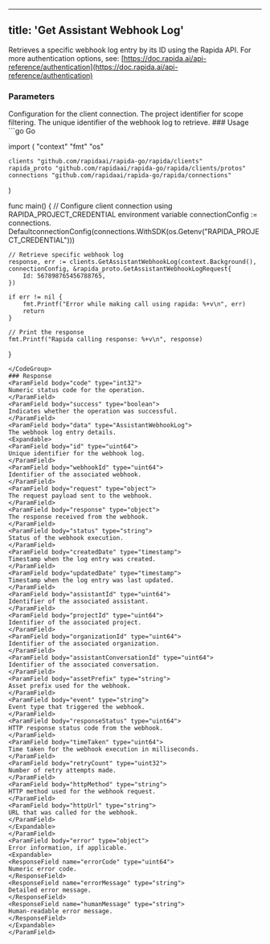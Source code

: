 ----
title: 'Get Assistant Webhook Log'
----
Retrieves a specific webhook log entry by its ID using the Rapida API.
<Info>
For more authentication options, see: [https://doc.rapida.ai/api-reference/authentication](https://doc.rapida.ai/api-reference/authentication)
</Info>
### Parameters
<ParamField body="connectionConfig" type="ConnectionConfig" required>
Configuration for the client connection.
</ParamField>
<ParamField body="request" type="GetAssistantWebhookLogRequest" required>
<Expandable>
<ParamField body="projectId" type="uint64" optional>
The project identifier for scope filtering.
</ParamField>
<ParamField body="id" type="uint64" required>
The unique identifier of the webhook log to retrieve.
</ParamField>
</Expandable>
</ParamField>
### Usage
<CodeGroup>
```go Go

import (
	"context"
	"fmt"
	"os"

	clients "github.com/rapidaai/rapida-go/rapida/clients"
	rapida_proto "github.com/rapidaai/rapida-go/rapida/clients/protos"
	connections "github.com/rapidaai/rapida-go/rapida/connections"
)

func main() {
	// Configure client connection using RAPIDA_PROJECT_CREDENTIAL environment variable
	connectionConfig := connections.
		DefaultconnectionConfig(connections.WithSDK(os.Getenv("RAPIDA_PROJECT_CREDENTIAL")))

	// Retrieve specific webhook log
	response, err := clients.GetAssistantWebhookLog(context.Background(), connectionConfig, &rapida_proto.GetAssistantWebhookLogRequest{
		Id: 567898765456788765,
	})

	if err != nil {
		fmt.Printf("Error while making call using rapida: %+v\n", err)
		return
	}

	// Print the response
	fmt.Printf("Rapida calling response: %+v\n", response)
}
```
</CodeGroup>
### Response
<ParamField body="code" type="int32">
Numeric status code for the operation.
</ParamField>
<ParamField body="success" type="boolean">
Indicates whether the operation was successful.
</ParamField>
<ParamField body="data" type="AssistantWebhookLog">
The webhook log entry details.
<Expandable>
<ParamField body="id" type="uint64">
Unique identifier for the webhook log.
</ParamField>
<ParamField body="webhookId" type="uint64">
Identifier of the associated webhook.
</ParamField>
<ParamField body="request" type="object">
The request payload sent to the webhook.
</ParamField>
<ParamField body="response" type="object">
The response received from the webhook.
</ParamField>
<ParamField body="status" type="string">
Status of the webhook execution.
</ParamField>
<ParamField body="createdDate" type="timestamp">
Timestamp when the log entry was created.
</ParamField>
<ParamField body="updatedDate" type="timestamp">
Timestamp when the log entry was last updated.
</ParamField>
<ParamField body="assistantId" type="uint64">
Identifier of the associated assistant.
</ParamField>
<ParamField body="projectId" type="uint64">
Identifier of the associated project.
</ParamField>
<ParamField body="organizationId" type="uint64">
Identifier of the associated organization.
</ParamField>
<ParamField body="assistantConversationId" type="uint64">
Identifier of the associated conversation.
</ParamField>
<ParamField body="assetPrefix" type="string">
Asset prefix used for the webhook.
</ParamField>
<ParamField body="event" type="string">
Event type that triggered the webhook.
</ParamField>
<ParamField body="responseStatus" type="uint64">
HTTP response status code from the webhook.
</ParamField>
<ParamField body="timeTaken" type="uint64">
Time taken for the webhook execution in milliseconds.
</ParamField>
<ParamField body="retryCount" type="uint32">
Number of retry attempts made.
</ParamField>
<ParamField body="httpMethod" type="string">
HTTP method used for the webhook request.
</ParamField>
<ParamField body="httpUrl" type="string">
URL that was called for the webhook.
</ParamField>
</Expandable>
</ParamField>
<ParamField body="error" type="object">
Error information, if applicable.
<Expandable>
<ResponseField name="errorCode" type="uint64">
Numeric error code.
</ResponseField>
<ResponseField name="errorMessage" type="string">
Detailed error message.
</ResponseField>
<ResponseField name="humanMessage" type="string">
Human-readable error message.
</ResponseField>
</Expandable>
</ParamField>
